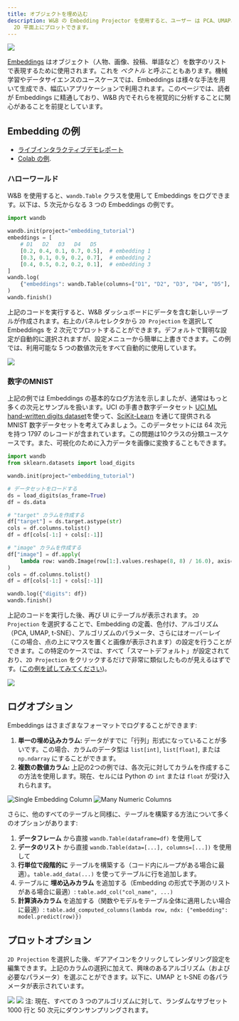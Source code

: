 ```yaml
---
title: オブジェクトを埋め込む
description: W&B の Embedding Projector を使用すると、ユーザー は PCA、UMAP、t-SNE などの一般的な次元削減アルゴリズムを用いて多次元埋め込みを
  2D 平面上にプロットできます。
---
```


<Frame>
    <img src="/images/weave/embedding_projector.png"  />
</Frame>

[Embeddings](https://developers.google.com/machine-learning/crash-course/embeddings/video-lecture) はオブジェクト（人物、画像、投稿、単語など）を数字のリストで表現するために使用されます。これを _ベクトル_ と呼ぶこともあります。機械学習やデータサイエンスのユースケースでは、Embeddings は様々な手法を用いて生成でき、幅広いアプリケーションで利用されます。このページでは、読者が Embeddings に精通しており、W&B 内でそれらを視覚的に分析することに関心があることを前提としています。

## Embedding の例

- [ライブインタラクティブデモレポート](https://wandb.ai/timssweeney/toy_datasets/reports/Feature-Report-W-B-Embeddings-Projector--VmlldzoxMjg2MjY4?accessToken=bo36zrgl0gref1th5nj59nrft9rc4r71s53zr2qvqlz68jwn8d8yyjdz73cqfyhq) 
- [Colab の例](https://colab.research.google.com/drive/1DaKL4lZVh3ETyYEM1oJ46ffjpGs8glXA#scrollTo=D--9i6-gXBm_).

### ハローワールド

W&B を使用すると、`wandb.Table` クラスを使用して Embeddings をログできます。以下は、5 次元からなる 3 つの Embeddings の例です。

```python
import wandb

wandb.init(project="embedding_tutorial")
embeddings = [
    # D1   D2   D3   D4   D5
    [0.2, 0.4, 0.1, 0.7, 0.5],  # embedding 1
    [0.3, 0.1, 0.9, 0.2, 0.7],  # embedding 2
    [0.4, 0.5, 0.2, 0.2, 0.1],  # embedding 3
]
wandb.log(
    {"embeddings": wandb.Table(columns=["D1", "D2", "D3", "D4", "D5"], data=embeddings)}
)
wandb.finish()
```

上記のコードを実行すると、W&B ダッシュボードにデータを含む新しいテーブルが作成されます。右上のパネルセレクタから `2D Projection` を選択して Embeddings を 2 次元でプロットすることができます。デフォルトで賢明な設定が自動的に選択されますが、設定メニューから簡単に上書きできます。この例では、利用可能な 5 つの数値次元をすべて自動的に使用しています。

<Frame>
    <img src="/images/app_ui/weave_hello_world.png"  />
</Frame>

### 数字のMNIST

上記の例では Embeddings の基本的なログ方法を示しましたが、通常はもっと多くの次元とサンプルを扱います。UCI の手書き数字データセット [UCI ML hand-written digits dataset](https://archive.ics.uci.edu/ml/datasets/Optical+Recognition+of+Handwritten+Digits)を使って、[SciKit-Learn](https://scikit-learn.org/stable/modules/generated/sklearn.datasets.load_digits.html) を通じて提供される MNIST 数字データセットを考えてみましょう。このデータセットには 64 次元を持つ 1797 のレコードが含まれています。この問題は10クラスの分類ユースケースです。また、可視化のために入力データを画像に変換することもできます。

```python
import wandb
from sklearn.datasets import load_digits

wandb.init(project="embedding_tutorial")

# データセットをロードする
ds = load_digits(as_frame=True)
df = ds.data

# "target" カラムを作成する
df["target"] = ds.target.astype(str)
cols = df.columns.tolist()
df = df[cols[-1:] + cols[:-1]]

# "image" カラムを作成する
df["image"] = df.apply(
    lambda row: wandb.Image(row[1:].values.reshape(8, 8) / 16.0), axis=1
)
cols = df.columns.tolist()
df = df[cols[-1:] + cols[:-1]]

wandb.log({"digits": df})
wandb.finish()
```

上記のコードを実行した後、再び UI にテーブルが表示されます。 `2D Projection` を選択することで、Embedding の定義、色付け、アルゴリズム（PCA, UMAP, t-SNE）、アルゴリズムのパラメータ、さらにはオーバーレイ（この場合、点の上にマウスを置くと画像が表示されます）の設定を行うことができます。この特定のケースでは、すべて「スマートデフォルト」が設定されており、`2D Projection` をクリックするだけで非常に類似したものが見えるはずです。([この例を試してみてください](https://wandb.ai/timssweeney/embedding_tutorial/runs/k6guxhum?workspace=user-timssweeney))。

<Frame>
    <img src="/images/weave/embedding_projector.png"  />
</Frame>

## ログオプション

Embeddings はさまざまなフォーマットでログすることができます:

1. **単一の埋め込みカラム:** データがすでに「行列」形式になっていることが多いです。この場合、カラムのデータ型は `list[int]`, `list[float]`, または `np.ndarray` にすることができます。
2. **複数の数値カラム:** 上記の2つの例では、各次元に対してカラムを作成するこの方法を使用します。現在、セルには Python の `int` または `float` が受け入れられます。

<Frame>
    <img src="/images/weave/logging_options.png" alt="Single Embedding Column"  />
</Frame>
<Frame>
    <img src="/images/weave/logging_option_image_right.png" alt="Many Numeric Columns"  />
</Frame>

さらに、他のすべてのテーブルと同様に、テーブルを構築する方法について多くのオプションがあります:

1. **データフレーム** から直接 `wandb.Table(dataframe=df)` を使用して
2. **データのリスト** から直接 `wandb.Table(data=[...], columns=[...])` を使用して
3. **行単位で段階的に** テーブルを構築する（コード内にループがある場合に最適）。`table.add_data(...)` を使ってテーブルに行を追加します。
4. テーブルに **埋め込みカラム** を追加する（Embedding の形式で予測のリストがある場合に最適）: `table.add_col("col_name", ...)`
5. **計算済みカラム** を追加する（関数やモデルをテーブル全体に適用したい場合に最適）: `table.add_computed_columns(lambda row, ndx: {"embedding": model.predict(row)})`

## プロットオプション

`2D Projection` を選択した後、ギアアイコンをクリックしてレンダリング設定を編集できます。上記のカラムの選択に加えて、興味のあるアルゴリズム（および必要なパラメータ）を選ぶことができます。以下に、UMAP と t-SNE の各パラメータが表示されています。

<Frame>
    <img src="/images/weave/plotting_options_left.png"  />
</Frame> 
<Frame>
    <img src="/images/weave/plotting_options_right.png"  />
</Frame>

<Note>
注: 現在、すべての 3 つのアルゴリズムに対して、ランダムなサブセット 1000 行と 50 次元にダウンサンプリングされます。
</Note>